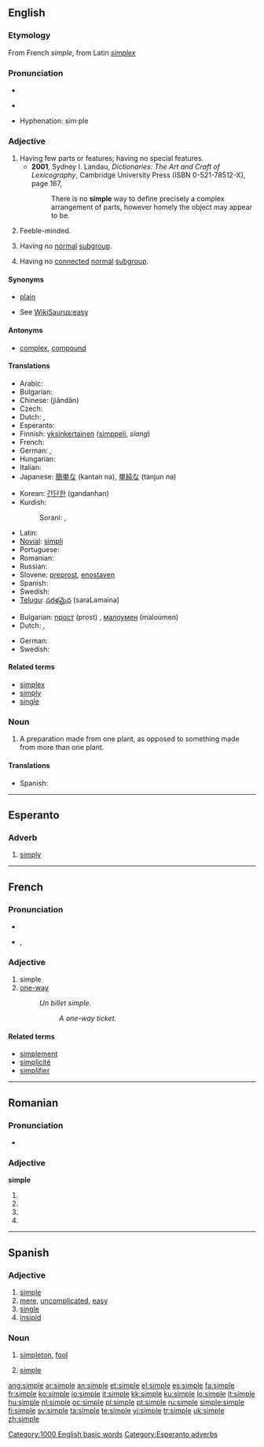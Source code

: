 ==English==

{{rank|smile|walk|places|709|simple|fresh|noble|appearance}}

===Etymology===
From French ''simple'', from Latin ''[[simplex]]''

===Pronunciation===
* {{IPA|/ˈsɪmpl/}}
* {{audio|en-us-simple.ogg|Audio (US)}}
*: {{rhymes|ɪmpəl}}
* Hyphenation: sim·ple

===Adjective===
{{en-adj|simpler|simplest}}

# Having few parts or features; having no special features.
#* '''2001''', Sydney I. Landau, ''Dictionaries: The Art and Craft of Lexicography'', Cambridge University Press (ISBN 0-521-78512-X), page 167,
#*: There is no '''simple''' way to define precisely a complex arrangement  of parts, however homely the object may appear to be.
# {{colloquial}} Feeble-minded.
# {{math|of a [[group]]}} Having no [[normal]] [[subgroup]].
# {{math|of a [[Lie group]]}} Having no [[connected]] [[normal]] [[subgroup]].

====Synonyms====
* {{sense|having few parts or features}} [[plain]]
* See [[WikiSaurus:easy]]

====Antonyms====
* {{sense|having few parts or features}} [[complex]], [[compound]]

====Translations====
{{trans-top|uncomplicated}}
* Arabic: {{Arab|[[بسيط]]}} {{IPAchar|(basíeʈ)}}
* Bulgarian: {{t+|bg|прост|m|tr=prost|sc=Cyrl}}
* Chinese: {{zh-ts|簡單|简单}} (jiǎndān)
* Czech: {{t-|cs|jednoduchý|m}}
* Dutch: {{t+|nl|eenvoudig}}, {{t+|nl|simpel}}
* Esperanto: {{t+|eo|simpla|xs=Esperanto}}
* Finnish: [[yksinkertainen]] ([[simppeli]], ''slang'')
* French: {{t+|fr|simple}}
* German: {{t+|de|einfach}}, {{t+|de|simpel}}
* Hungarian: {{t+|hu|egyszerű}}
* Italian: {{t+|it|semplice}}
* Japanese: [[簡単な]] (kantan na), [[単純な]] (tanjun na)
{{trans-mid}}
* Korean: [[간단한]] (gandanhan)
* Kurdish:
*: Sorani: {{t|ku|ئاسان|tr=AsAn|sc=KUchar}}, {{t|ku|ساکار|tr=sAkAr|sc=KUchar}}
* Latin: {{t+|la|simplex}}
* [[Novial]]: [[simpli]]
* Portuguese: {{t+|pt|simples}}
* Romanian: {{t-|ro|simplu}}
* Russian: {{t+|ru|простой|m|tr=prostój|sc=Cyrl}}
* Slovene: [[preprost]], [[enostaven]]
* Spanish: {{t+|es|simple}}
* Swedish: {{t+|sv|enkel}}
* [[Telugu]]: [[సరళమైన]] (saraLamaina)
{{trans-bottom}}

{{trans-top|simple-minded}}
* Bulgarian: [[прост]] (prost) {{m}}, [[малоумен]] (maloúmen) {{m}}
* Dutch: {{t+|nl|achterlijk}}, {{t+|nl|simpel}}
{{trans-mid}}
* German: {{t+|de|einfach}}
* Swedish: {{t+|sv|enkel}}
{{trans-bottom}}

====Related terms====
* [[simplex]]
* [[simply]]
* [[single]]

===Noun===
{{en-noun}}

# {{context|jargon|medicine}} A preparation made from one plant, as opposed to something made from more than one plant.

====Translations====
* Spanish: {{t+|es|simple|m}}

[[Category:1000 English basic words]]

----

==Esperanto==

===Adverb===
{{eo-adv}}

# [[simply]]

[[Category:Esperanto adverbs]]

----

==French==

===Pronunciation===
* {{audio|Fr-simple.ogg|audio}}
* {{IPA|/s̃ɛpl/}}, {{SAMPA|/sE~pl/}}

===Adjective===
{{fr-adj-mf}}

# simple
# [[one-way]]
#: ''Un billet simple.''
#:: ''A one-way ticket.''

====Related terms====
* [[simplement]]
* [[simplicité]]
* [[simplifier]]

----

==Romanian==

===Pronunciation===
* {{IPA|[ˈsim.ple]|lang=ro}}

===Adjective===
'''simple'''

# {{ro-form-adj|fp|n|simplu}}
# {{ro-form-adj|fp|a|simplu}}
# {{ro-form-adj|np|n|simplu}}
# {{ro-form-adj|np|a|simplu}}

----

==Spanish==

===Adjective===
{{es-adj}}

# [[simple#English|simple]]
# [[mere]], [[uncomplicated]], [[easy]]
# [[single]]
# [[insipid]]

===Noun===
{{es-noun-mf}}

# [[simpleton]], [[fool]]
# {{pharmacology|masculine|lang=es}} [[simple#English|simple]]

[[ang:simple]]
[[ar:simple]]
[[an:simple]]
[[et:simple]]
[[el:simple]]
[[es:simple]]
[[fa:simple]]
[[fr:simple]]
[[ko:simple]]
[[io:simple]]
[[it:simple]]
[[kk:simple]]
[[ku:simple]]
[[lo:simple]]
[[lt:simple]]
[[hu:simple]]
[[nl:simple]]
[[oc:simple]]
[[pl:simple]]
[[pt:simple]]
[[ru:simple]]
[[simple:simple]]
[[fi:simple]]
[[sv:simple]]
[[ta:simple]]
[[te:simple]]
[[vi:simple]]
[[tr:simple]]
[[uk:simple]]
[[zh:simple]]